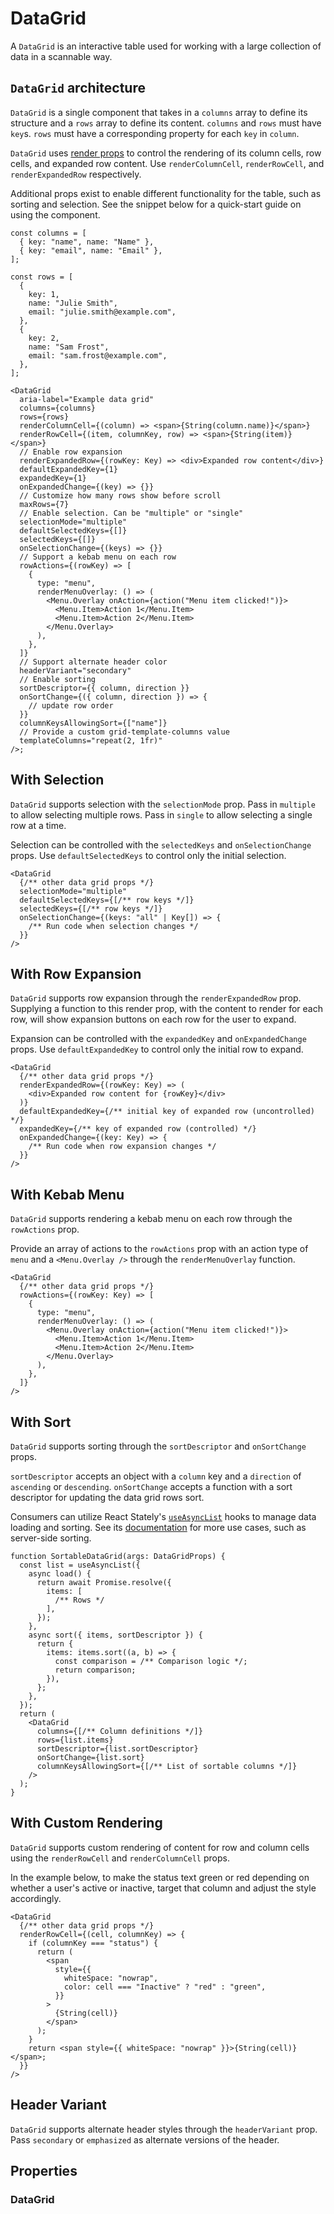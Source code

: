 
<Meta of={DataGridStories} />

# DataGrid

A `DataGrid` is an interactive table used for working with a large collection of data in a scannable way.

<Canvas of={DataGridStories.Default} />

## `DataGrid` architecture

`DataGrid` is a single component that takes in a `columns` array to define its structure and a `rows` array to define its content. `columns` and `rows` must have `key`s. `rows` must have a corresponding property for each `key` in `column`.

`DataGrid` uses [render props](https://react.dev/reference/react/cloneElement#passing-data-with-a-render-prop) to control the rendering of its column cells, row cells, and expanded row content. Use `renderColumnCell`, `renderRowCell`, and `renderExpandedRow` respectively.

Additional props exist to enable different functionality for the table, such as sorting and selection. See the snippet below for a quick-start guide on using the component.

```tsx
const columns = [
  { key: "name", name: "Name" },
  { key: "email", name: "Email" },
];

const rows = [
  {
    key: 1,
    name: "Julie Smith",
    email: "julie.smith@example.com",
  },
  {
    key: 2,
    name: "Sam Frost",
    email: "sam.frost@example.com",
  },
];

<DataGrid
  aria-label="Example data grid"
  columns={columns}
  rows={rows}
  renderColumnCell={(column) => <span>{String(column.name)}</span>}
  renderRowCell={(item, columnKey, row) => <span>{String(item)}</span>}
  // Enable row expansion
  renderExpandedRow={(rowKey: Key) => <div>Expanded row content</div>}
  defaultExpandedKey={1}
  expandedKey={1}
  onExpandedChange={(key) => {}}
  // Customize how many rows show before scroll
  maxRows={7}
  // Enable selection. Can be "multiple" or "single"
  selectionMode="multiple"
  defaultSelectedKeys={[]}
  selectedKeys={[]}
  onSelectionChange={(keys) => {}}
  // Support a kebab menu on each row
  rowActions={(rowKey) => [
    {
      type: "menu",
      renderMenuOverlay: () => (
        <Menu.Overlay onAction={action("Menu item clicked!")}>
          <Menu.Item>Action 1</Menu.Item>
          <Menu.Item>Action 2</Menu.Item>
        </Menu.Overlay>
      ),
    },
  ]}
  // Support alternate header color
  headerVariant="secondary"
  // Enable sorting
  sortDescriptor={{ column, direction }}
  onSortChange={({ column, direction }) => {
    // update row order
  }}
  columnKeysAllowingSort={["name"]}
  // Provide a custom grid-template-columns value
  templateColumns="repeat(2, 1fr)"
/>;
```

## With Selection

`DataGrid` supports selection with the `selectionMode` prop. Pass in `multiple` to allow selecting multiple rows. Pass in `single` to allow selecting a single row at a time.

Selection can be controlled with the `selectedKeys` and `onSelectionChange` props. Use `defaultSelectedKeys` to control only the initial selection.

```tsx
<DataGrid
  {/** other data grid props */}
  selectionMode="multiple"
  defaultSelectedKeys={[/** row keys */]}
  selectedKeys={[/** row keys */]}
  onSelectionChange={(keys: "all" | Key[]) => {
    /** Run code when selection changes */
  }}
/>
```

<Canvas of={DataGridStories.WithSelection} />

<Controls of={DataGridStories.WithSelection} />

## With Row Expansion

`DataGrid` supports row expansion through the `renderExpandedRow` prop. Supplying a function to this render prop, with the content to render for each row, will show expansion buttons on each row for the user to expand.

Expansion can be controlled with the `expandedKey` and `onExpandedChange` props. Use `defaultExpandedKey` to control only the initial row to expand.

```tsx
<DataGrid
  {/** other data grid props */}
  renderExpandedRow={(rowKey: Key) => (
    <div>Expanded row content for {rowKey}</div>
  )}
  defaultExpandedKey={/** initial key of expanded row (uncontrolled) */}
  expandedKey={/** key of expanded row (controlled) */}
  onExpandedChange={(key: Key) => {
    /** Run code when row expansion changes */
  }}
/>
```

<Canvas of={DataGridStories.WithRowExpansion} />

## With Kebab Menu

`DataGrid` supports rendering a kebab menu on each row through the `rowActions` prop.

Provide an array of actions to the `rowActions` prop with an action type of `menu` and a `<Menu.Overlay />` through the `renderMenuOverlay` function.

```tsx
<DataGrid
  {/** other data grid props */}
  rowActions={(rowKey: Key) => [
    {
      type: "menu",
      renderMenuOverlay: () => (
        <Menu.Overlay onAction={action("Menu item clicked!")}>
          <Menu.Item>Action 1</Menu.Item>
          <Menu.Item>Action 2</Menu.Item>
        </Menu.Overlay>
      ),
    },
  ]}
/>
```

<Canvas of={DataGridStories.WithKebabMenu} />

## With Sort

`DataGrid` supports sorting through the `sortDescriptor` and `onSortChange` props.

`sortDescriptor` accepts an object with a `column` key and a `direction` of `ascending` or `descending`. `onSortChange` accepts a function with a sort descriptor for updating the data grid rows sort.

Consumers can utilize React Stately's [`useAsyncList`](https://react-spectrum.adobe.com/react-stately/useAsyncList.html) hooks to manage data loading and sorting. See its [documentation](https://react-spectrum.adobe.com/react-stately/useAsyncList.html) for more use cases, such as server-side sorting.

```tsx
function SortableDataGrid(args: DataGridProps) {
  const list = useAsyncList({
    async load() {
      return await Promise.resolve({
        items: [
          /** Rows */
        ],
      });
    },
    async sort({ items, sortDescriptor }) {
      return {
        items: items.sort((a, b) => {
          const comparison = /** Comparison logic */;
          return comparison;
        }),
      };
    },
  });
  return (
    <DataGrid
      columns={[/** Column definitions */]}
      rows={list.items}
      sortDescriptor={list.sortDescriptor}
      onSortChange={list.sort}
      columnKeysAllowingSort={[/** List of sortable columns */]}
    />
  );
}
```

<Canvas of={DataGridStories.WithSort} />

## With Custom Rendering

`DataGrid` supports custom rendering of content for row and column cells using the `renderRowCell` and `renderColumnCell` props.

In the example below, to make the status text green or red depending on whether a user's active or inactive, target that column and adjust the style accordingly.

```tsx
<DataGrid
  {/** other data grid props */}
  renderRowCell={(cell, columnKey) => {
    if (columnKey === "status") {
      return (
        <span
          style={{
            whiteSpace: "nowrap",
            color: cell === "Inactive" ? "red" : "green",
          }}
        >
          {String(cell)}
        </span>
      );
    }
    return <span style={{ whiteSpace: "nowrap" }}>{String(cell)}</span>;
  }}
/>
```

<Canvas of={DataGridStories.WithCustomRendering} />

## Header Variant

`DataGrid` supports alternate header styles through the `headerVariant` prop. Pass `secondary` or `emphasized` as alternate versions of the header.

<Canvas of={DataGridStories.WithHeaderVariant} />

<Controls of={DataGridStories.WithHeaderVariant} />

## Properties

### DataGrid

<ArgTypes of={DataGrid} />
